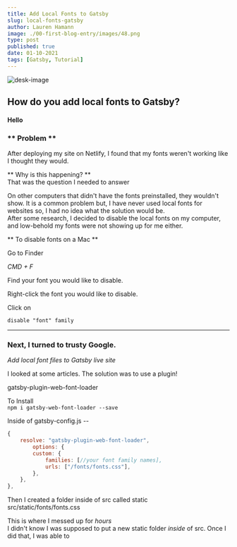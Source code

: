 ```yaml
--- 
title: Add Local Fonts to Gatsby
slug: local-fonts-gatsby
author: Lauren Hamann
image: ./00-first-blog-entry/images/48.png
type: post
published: true
date: 01-10-2021
tags: [Gatsby, Tutorial]
---
```

![desk-image](./00-first-blog-entry/images/48.png)  
  
    

## How do you add local fonts to Gatsby?  
#### Hello
### ** Problem **  
After deploying my site on Netlify, I found that my fonts weren't working like I thought they would.  

** Why is this happening? **  
That was the question I needed to answer  

On other computers that didn't have the fonts preinstalled, they wouldn't show. It is a common problem but, I have never used local fonts for websites so, I had no idea what the solution would be.  
After some research, I decided to disable the local fonts on my computer, and low-behold my fonts were not showing up for me either.

** To disable fonts on a Mac **  

Go to Finder  

*CMD + F*  

Find your font you would like to disable. 

Right-click the font you would like to disable.

Click on  

```disable "font" family```  
  


---
  
### Next, I turned to trusty Google.

*Add local font files to Gatsby live site*  

I looked at some articles.
The solution was to use a plugin!  

gatsby-plugin-web-font-loader  


To Install  
```npm i gatsby-web-font-loader --save```  

Inside of gatsby-config.js --  

```javascript
{
    resolve: "gatsby-plugin-web-font-loader",
        options: {
        custom: {
            families: [//your font family names],
            urls: ["/fonts/fonts.css"],
        },
    },
},
```  

Then I created a folder inside of src called static  
src/static/fonts/fonts.css  

This is where I messed up for *hours*  
I didn't know I was supposed to put a new static folder *inside* of src. Once I did that, I was able to 
